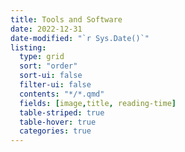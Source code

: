 ```yaml
---
title: Tools and Software
date: 2022-12-31
date-modified: "`r Sys.Date()`"
listing: 
  type: grid
  sort: "order"
  sort-ui: false
  filter-ui: false
  contents: "*/*.qmd"
  fields: [image,title, reading-time]
  table-striped: true
  table-hover: true
  categories: true
---
```

